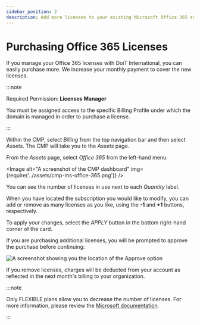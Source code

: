 ```yaml
---
sidebar_position: 2
description: Add more licenses to your existing Microsoft Office 365 subscriptions.
---
```


# Purchasing Office 365 Licenses

If you manage your Office 365 licenses with DoiT International, you can easily purchase more. We increase your monthly payment to cover the new licenses.

:::note

Required Permission: **Licenses Manager**

You must be assigned access to the specific Billing Profile under which the domain is managed in order to purchase a license.

:::

Within the CMP, select _Billing_ from the top navigation bar and then select _Assets_. The CMP will take you to the _Assets_ page.

From the _Assets_ page, select _Office 365_ from the left-hand menu:


<Image
  alt="A screenshot of the CMP dashboard"
  img={require('../assets/cmp-ms-office-365.png')}
/>

You can see the number of licenses in use next to each _Quantity_ label.

When you have located the subscription you would like to modify, you can add or remove as many licenses as you like, using the **-1** and **+1** buttons, respectively.

To apply your changes, select the _APPLY_ button in the bottom right-hand corner of the card.

If you are purchasing additional licenses, you will be prompted to approve the purchase before continuing:

![A screenshot showing you the location of the Approve option](../assets/cmp-office-license.png)

If you remove licenses, charges will be deducted from your account as reflected in the next month's billing to your organization.

:::note

Only FLEXIBLE plans allow you to decrease the number of licenses. For more information, please review the [Microsoft documentation](https://docs.microsoft.com/en-us/office365/admin/subscriptions-and-billing/buy-licenses?view=o365-worldwide).

:::
